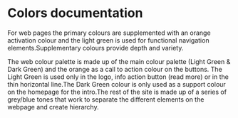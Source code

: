 # Colors documentation

For web pages the primary colours are supplemented with an orange activation colour and the light green is used for functional navigation elements.Supplementary colours provide depth and variety.

The web colour palette is made up of the main colour palette (Light Green & Dark Green) and the orange as a call to action colour on the buttons. The Light Green is used only in the logo, info action button (read more) or in the thin horizontal line.The Dark Green colour is only used as a support colour on the homepage for the intro.The rest of the site is made up of a series of grey/blue tones that work to separate the different elements on the webpage and create hierarchy.